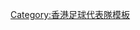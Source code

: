 {{National squad
 | name      = 1998年亞運足球香港隊
 | bg        = #db000d
 | fg        = #FFFFFF
 | bordercolor = #FFF000
 | country   = 香港
 | team link = 香港足球代表隊
 | comp link = 1998年亞運會
 | comp      = 1998年亞運會足球比賽
 | p1        = [[鍾皓賢]]
 | p2        = [[丘建威]]
 | p3        = [[梁志榮]]
 | p4        = [[黃偉德]]
 | p5        = [[潘耀焯]]
 | p6        = [[羅繼華]]
 | p7        = [[歐偉倫]]
 | p8        = [[蔣世豪]]<small>（[[隊長 (足球)|c]]）</small>
 | p9        = [[宋連勇]]
 | p10       = [[潘文俊]]
 | p11       = [[楊熙智]]
 | p12       = [[郭裕洪]]
 | p13       = [[馮嘉奇]]
 | p14       = [[朱兆基]]
 | p15       = [[張耀麟]]
 | p16       = [[賴啟卓]]
 | p17       = [[范俊業]]
 | p18       = [[岑國培]]
 | coach     = [[彭利萊]]
}}<noinclude>
[[Category:香港足球代表隊模板]]

</noinclude>